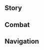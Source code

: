 {{CharacterTabs}}
{{LanguageTabs}}
{{Stub|1={{Meta/VO|tl=1|Chinese}}}}
==Story==
{{VO/Story
|character           = {{ROOTPAGENAME}}
|language            = zh
|language_s          = zh
|language_t          = zh-tw
|name_s              = 夜兰
|name_t              = 夜蘭

<!-- Hello -->
|vo_01_01_title_s    = 初次见面…
|vo_01_01_title_t    = 初次見面…
|vo_01_01_subtitle   = Hello
|vo_01_01_file       = VO_{language}{character} Hello.ogg
|vo_01_01_tx_s       = 你好，旅行者，叫我夜兰就好。我想你或许会需要我的帮助，我恰好也对你所拥有的情报感兴趣。总之，让我们友好相处，互帮互助吧。
|vo_01_01_tx_t       = (你/妳)好，旅行者，叫我夜蘭就好。我想(你/妳)或許會需要我的幫助，我恰好也對(你/妳)所擁有的情報感興趣。總之，讓我們友好相處，互幫互助吧。
|vo_01_01_rm_s       = Nǐhǎo, Lǚxíngzhě, jiào wǒ Yèlán jiù hǎo. Wǒ xiǎng nǐ huòxǔ huì xūyào wǒ de bāngzhù, wǒ qiàhǎo yě duì nǐ suǒ yōngyǒu de qíngbào gǎn xìngqù. Zǒngzhī, ràng wǒmen yǒuhǎo xiāngchǔ, hùbāng-hùzhù ba.
|vo_01_01_rm_t       = Nǐhǎo, Lǚxíngzhě, jiào wǒ Yèlán jiù hǎo. Wǒ xiǎng nǐ huòxǔ huì xūyào wǒ de bāngzhù, wǒ qiàhǎo yě duì nǐ suǒ yǒngyǒu de qíngbào gǎn xìngqù. Zǒngzhī, ràng wǒmen yǒuhǎo xiāngchǔ, hùbāng-hùzhù ba.
|vo_01_01_tl         = Hello, Traveler, call me Yelan. I think that you may need my help, and as it turns out, I'm also interested in information that you have. In short, let's have friendly, mutually beneficial dealings.

<!-- Chats -->
|vo_02_01_title_s    = 闲聊・线报
|vo_02_01_title_t    = 閒聊・線報
|vo_02_01_subtitle   = Chat: Tip-Off
|vo_02_01_file       = VO_{language}{character} Chat - Tip-Off.ogg
|vo_02_01_tx_s       = 线人来信了，嗯，看来又出现了新的变数。
|vo_02_01_tx_t       = 線人來信了，嗯，看來又出現了新的變數。
|vo_02_01_rm         = Xiànrén láixìnle, ǹg, kànlái yòu chūxiànle xīn de biànshù.
|vo_02_01_tl         = [An] informant has sent a letter. Hm, looks like new variables have appeared.

|vo_02_02_title_s    = 闲聊・翘班
|vo_02_02_title_t    = 閒聊・翹班
|vo_02_02_subtitle   = Chat: Truancy
|vo_02_02_file       = VO_{language}{character} Chat - Truancy.ogg
|vo_02_02_tx_s       = 点数不错，今天就继续翘班吧，等到状态好了，再去把活一次干完。
|vo_02_02_tx_t       = 點數不錯，今天就繼續翹班吧，等到狀態好了，再去把活一次幹完。
|vo_02_02_rm         = Diǎnshù búcuò, jīntiān jiù jìxù qiàobān ba, děngdào zhuàngtài hǎole, zài qù bǎ huó yīcì gànwán.
|vo_02_02_tl         = 

|vo_02_03_title_s    = 闲聊・身份
|vo_02_03_title_t    = 閒聊・身分
|vo_02_03_subtitle   = Chat: Identity
|vo_02_03_file       = VO_{language}{character} Chat - Identity.ogg
|vo_02_03_tx_s       = 在这世间行走，「身份」多一点才便利。需要我帮你捏造一些吗？
|vo_02_03_tx_t       = 在這世間行走，「身分」多一點才便利。需要我幫(你/妳)捏造一些嗎？
|vo_02_03_rm         = Zài zhè shìjiān xíngzǒu, "shēnfèn" duō yīdiǎn cái biànlì. Xūyào wǒ bāng nǐ niēzào yīxiē ma?
|vo_02_03_tl         = Traveling this earth is easier when [one] has more identities. Need me to come up with a few for you?

<!-- Weather -->
|vo_03_01_title_s    = 下雨的时候…
|vo_03_01_title_t    = 下雨的時候…
|vo_03_01_subtitle   = When It Rains
|vo_03_01_file       = VO_{language}{character} When It Rains.ogg
|vo_03_01_tx_s       = 又下雨了？真是麻烦啊…痕迹一旦被雨水冲刷干净，就需要不少时间来还原了…
|vo_03_01_tx_t       = 又下雨了？真是麻煩啊…痕跡一旦被雨水沖刷乾淨，就需要不少時間來還原了…
|vo_03_01_rm_s       = Yòu xiàyǔle? Zhēnshi máfan a... Hénjì yídàn bèi yǔshuǐ chōngshuā gānjìng, jiù xūyào bùshǎo shíjiān lái huányuánle...
|vo_03_01_rm_t       = Yòu xiàyǔle? Zhēnshi máfan a... Hénjī yídàn bèi yǔshuǐ chōngshuā gānjìng, jiù xūyào bùshǎo shíjiān lái huányuánle...
|vo_03_01_tl         = It's raining again? [That's] really inconvenient... If the traces are washed away by the rain, it takes quite a bit of time to restore them...

|vo_03_02_title_s    = 打雷的时候…
|vo_03_02_title_t    = 打雷的時候…
|vo_03_02_subtitle   = When Thunder Strikes
|vo_03_02_file       = VO_{language}{character} When Thunder Strikes.ogg
|vo_03_02_tx_s       = 在打雷时会感到害怕的，要么是纯真的孩子，要么是心虚之人。你应该两者都不算吧？
|vo_03_02_tx_t       = 在打雷時會感到害怕的，要嘛是純真的孩子，要嘛是心虛之人。(你/妳)應該兩者都不算吧？
|vo_03_02_rm_s       = Zài dǎléi shí huì gǎndào hàipà de, yàome shì chúnzhēn de háizi, yàome shì xīnxū zhī rén. Nǐ yīnggāi liǎng zhě dōu bù suàn ba?
|vo_03_02_rm_t       = Zài dǎléi shí huì gǎndào hàipà de, yàoma shì chúnzhēn de háizi, yàoma shì xīnxū zhī rén. Nǐ yīnggāi liǎngzhě dōu bùsuàn ba?
|vo_03_02_tl         = People who are scared of thunder are either innocent children or faint-hearted adults. You're neither of them, right?

|vo_03_03_title_s    = 下雪的时候…
|vo_03_03_title_t    = 下雪的時候…
|vo_03_03_subtitle   = When It Snows
|vo_03_03_file       = VO_{language}{character} When It Snows.ogg
|vo_03_03_tx_s       = 有点冷嘛…不能把外套披在肩上了。
|vo_03_03_tx_t       = 有點冷嘛…不能把外套披在肩上了。
|vo_03_03_rm         = Yǒudiǎn lěng ma... Bùnéng bǎ wàitào pī zài jiānshàngle.
|vo_03_03_tl         = It's a little cold...[I] can't wear [my] jacket draped over [my] shoulders anymore.

|vo_03_04_title_s    = 阳光很好…
|vo_03_04_title_t    = 陽光很好…
|vo_03_04_subtitle   = When the Sun Is Out
|vo_03_04_file       = VO_{language}{character} When the Sun Is Out.ogg
|vo_03_04_tx_s       = 刺眼的阳光，好烦人啊。这样一来，我可没法打盹了。
|vo_03_04_tx_t       = 刺眼的陽光，好煩人啊。這樣一來，我就無法打盹了。
|vo_03_04_rm         = Cìyǎn de yángguāng, hǎo fánrén a. Zhèyàng yī lái, wǒ kě méifǎ dǎdǔnle.
|vo_03_04_tl         = This blinding sunlight is really annoying. When it's like this, I can't doze off.

|vo_03_05_title_s    = 刮大风了…
|vo_03_05_title_t    = 颳大風了…
|vo_03_05_subtitle   = When the Wind Is Blowing
|vo_03_05_file       = VO_{language}{character} When the Wind Is Blowing.ogg
|vo_03_05_tx_s       = 风里传来了躁动不安的情绪…嗯…
|vo_03_05_tx_t       = 風裡傳來了躁動不安的情緒…嗯…
|vo_03_05_rm         = Fēng lǐ chuánláile zàodòng bù'ān de qíngxù... Ǹg...
|vo_03_05_tl         = The wind brings feelings of restlessness... Hm...

<!-- Greetings -->
|vo_04_01_title_s    = 早上好…
|vo_04_01_title_t    = 早安…
|vo_04_01_subtitle   = Good Morning
|vo_04_01_file       = VO_{language}{character} Good Morning.ogg
|vo_04_01_tx_s       = …嗯~这么早？没有必要的工作时，我习惯中午起床。
|vo_04_01_tx_t       = …嗯~這麼早？沒有必要的工作時，我習慣中午起床。
|vo_04_01_rm         = ...Ǹg~ Zhème zǎo? Méiyǒu bìyào de gōngzuò shí, wǒ xíguàn zhōngwǔ qǐchuáng.
|vo_04_01_tl         = ...Hm~ This early? When there isn't any urgent work, I'm used to getting up at noon.

|vo_04_02_title_s    = 中午好…
|vo_04_02_title_t    = 午安…
|vo_04_02_subtitle   = Good Afternoon
|vo_04_02_file       = VO_{language}{character} Good Afternoon.ogg
|vo_04_02_tx_s       = 啊，有点困了，小睡一会儿吧，不用提醒我，到了工作时间，我自然会醒的。
|vo_04_02_tx_t       = 啊，有點睏了，小睡一會吧，不用提醒我，到了工作時間，我自然會醒的。
|vo_04_02_rm_s       = A, yǒudiǎn kùnle, xiǎo shuì yīhuǐr ba, bùyòng tíxíng wǒ, dàole gōngzuò shíjiān, wǒ zìrán huìxǐng de.
|vo_04_02_rm_t       = A, yǒudiǎn kùnle, xiǎo shuì yīhuǐ ba, bùyòng tíxíng wǒ, dàole gōngzuò shíjiān, wǒ zìrán huìxǐng de.
|vo_04_02_tl         = Ah, [I'm] a bit sleepy, so [I'm] going to take a nap. There's no need to wake me; when it's time to work, I'll naturally wake up.

|vo_04_03_title_s    = 晚上好…
|vo_04_03_title_t    = 晚上好…
|vo_04_03_subtitle   = Good Evening
|vo_04_03_file       = VO_{language}{character} Good Evening.ogg
|vo_04_03_tx_s       = 晚上好啊，晚饭吃了吗？吃了点什么？啊…我就随口问问，不要太在意。
|vo_04_03_tx_t       = 晚上好啊，晚飯吃了嗎？吃了點什麼？啊…我就隨口問問，不要太在意。
|vo_04_03_rm         = Wǎnshànghǎo a, wǎnfàn chīle ma? Chīle diǎn shénme? A... Wǒ jiù suíkǒu wènwèn, bùyào tài zàiyì.
|vo_04_03_tl         = Good evening, have you eaten dinner? What'd you eat? Ah...I'm just making conversation, there's no need to care about it.

|vo_04_04_title_s    = 晚安…
|vo_04_04_title_t    = 晚安…
|vo_04_04_subtitle   = Good Night
|vo_04_04_file       = VO_{language}{character} Good Night.ogg
|vo_04_04_tx_s       = 把牛奶喝了，乖乖睡吧。嗯？你说你不是小孩子？呵呵…那就放在这里，喝不喝随便你了。我的话，一般会在后半夜入睡。万一你有讲梦话的习惯，我不能保证不把它们记下来哦。
|vo_04_04_tx_t       = 把牛奶喝了，乖乖睡吧。嗯？(你/妳)說(你/妳)不是小孩子？呵呵…那就放在這裡，喝不喝隨便(你/妳)。我的話，一般會在後半夜入睡。萬一(你/妳)有講夢話的習慣，我不能保證不把它們記下來哦。
|vo_04_04_rm_s       = Bǎ niúnǎi hēle, guāiguāi shuì ba. Ǹg? Nǐ shuō nǐ bùshì xiǎoháizi? Hēhē... Nà jiù fàng zài zhèlǐ, hēbuhē suíbiàn nǐle. Wǒ de huà, yībān huì zài hòubànyè rùshuì. Wànyī nǐ yǒu jiǎng mènghuà de xíguàn, wǒ bùnéng bǎozhèng bù bǎ tāmen jìxiàlái ó.
|vo_04_04_rm_t       = Bǎ niúnǎi hēle, guāiguāi shuì ba. Ǹg? Nǐ shuō nǐ bùshì xiǎoháizi? Hēhē... Nà jiù fàng zài zhèlǐ, hēbuhē suíbiàn nǐ. Wǒ de huà, yībān huì zài hòubànyè rùshuì. Wànyī nǐ yǒu jiǎng mènghuà de xíguàn, wǒ bùnéng bǎozhèng bù bǎ tāmen jìxiàlái ó.
|vo_04_04_tl         = Drink [your] milk, go obediently (like a well-behaved child) to sleep now. Hm? you say that you're not a kid? Haha...then [I'll] just put it here, you can drink it if you want. For me, I usually fall asleep well after midnight. If you sleeptalk, I can't promise that I won't record what you say.

<!-- About -->
|vo_05_01_title_s    = 关于夜兰自己・职责
|vo_05_01_title_t    = 關於夜蘭自己・職責
|vo_05_01_subtitle   = About {character}: Duties
|vo_05_01_file       = VO_{language}{character} About {character} - Duties.ogg
|vo_05_01_tx_s       = 七星对璃月各地的情况了如指掌，但总有一些情报需要通过特殊手段去收集。我算是这方面的行家，所以这类差事基本被我包揽了。
|vo_05_01_tx_t       = 七星對璃月各地的情況瞭若指掌，但總有一些情報需要透過特殊手段去收集。我算是這方面的行家，所以這類差事基本被我包攬了。
|vo_05_01_rm         = Qīxīng duì Líyuè gèdì de qíngkuàng liǎorúzhǐzhǎng, dàn zǒng yǒu yīxiē qíngbào xūyào tōngguò tèshū shǒuduàn qù shōují. Wǒ suànshì zhè fāngmiàn de hángjiā, suǒyǐ zhè lèi chāishì jīběn bèi wǒ bāolǎnle.
|vo_05_01_tl         = The Qixing know the happenings of Liyue like the back of their hands, but there's always information that needs to be collected with more special methods. I'm considered an expert in that field, so those assignments are generally undertaken by me.

|vo_05_02_title_s    = 关于夜兰自己・传闻
|vo_05_02_title_t    = 關於夜蘭自己・傳聞
|vo_05_02_friendship = 4
|vo_05_02_subtitle   = About {character}: Rumors
|vo_05_02_file       = VO_{language}{character} About {character} - Rumors.ogg
|vo_05_02_tx_s       = 有人说，岩上茶室的现任老板是个一夜暴富的年轻商人；有人说，总务司有位体虚多病的高等雇员，隐居在城外；还有人说，不要接近涉密地区，会被蓝色的鬼魂缠上…当然，大多普通人完全没听说过「夜兰」这个名字。所以你把那些传闻当成笑话听就好。
|vo_05_02_tx_t       = 有人說，岩上茶室的現任老闆是個一夜暴富的年輕商人；有人說，總務司有位體虛多病的高等雇員，隱居在城外；還有人說，不要接近涉密地區，會被藍色的鬼魂纏上…當然，大多數普通人完全沒聽說過「夜蘭」這個名字。所以(你/妳)把那些傳聞當成笑話聽就好。
|vo_05_02_rm         = Yǒurén shuō, Yánshàng Cháshì de xiànrèn lǎobǎn shìgè yīyè bàofù de niánqīng shāngrén; yǒurén shuō, Zǒngwù-sī yǒu wèi tǐxū-duōbìng de gāoděng gùyuán, yǐnjū zài chéng wài; hái yǒurén shuō, bùyào jiējìn shèmì dìqū, huì bèi lánsè de guǐhún chán shàng... Dāngrán, dàduō pǔtōng rén wánquán méi tīngshuōguò "Yèlán" zhège míngzì. Suǒyǐ nǐ bǎ nàxiē chuánwén dàngchéng xiàohuà tīng jiù hǎo.
|vo_05_02_tl         = 

<!-- About Us -->
|vo_06_01_title_s    = 关于我们・关系
|vo_06_01_title_t    = 關於我們・關係
|vo_06_01_subtitle   = About Us: Relationship
|vo_06_01_file       = VO_{language}{character} About Us - Relationship.ogg
|vo_06_01_tx_s       = 嗯？你那是什么表情？跟我相处不用这么警惕，我啊，从来不算计自己认可的人。
|vo_06_01_tx_t       = 嗯？(你/妳)那是什麼表情？跟我相處不用這麼警惕。我啊，從來不算計自己認可的人。
|vo_06_01_rm         = Ǹg? Nǐ nà shì shénme biǎoqíng? Gēn wǒ xiāngchǔ bùyòng zhème jǐngtì, wǒ a, cónglái bu suànjì zìjǐ rènkě de rén.
|vo_06_01_tl         = Huh? What's that expression of yours? You don't need to be so on guard when you're around me. I never scheme against people I approve of.

|vo_06_02_title_s    = 关于我们・欺骗
|vo_06_02_title_t    = 關於我們・欺騙
|vo_06_02_friendship = 6
|vo_06_02_subtitle   = About Us: Deception
|vo_06_02_file       = VO_{language}{character} About Us - Deception.ogg
|vo_06_02_tx_s       = 别过分期待他人的「肺腑之言」，滑头鬼只会说你爱听的话；也别轻易迎接他人的目光，眼神最容易出卖一个人的情绪。我们怎么说都是朋友，要是你被人骗，我也会有种吃了哑巴亏的感觉呢。
|vo_06_02_tx_t       = 別過分期待他人的「肺腑之言」，狡猾者只會說(你/妳)愛聽的話；也別輕易迎接他人的目光，眼神最容易出賣一個人的情緒。我們怎麼說都是朋友，要是(你/妳)被人騙，我也會有種吃了啞巴虧的感覺呢。
|vo_06_02_rm_s       = Bié guòfèn qīdài tārén de "fèifǔzhīyán", huátóuguǐ zhǐ huì shuō nǐ ài tīng de huà; yě bié qīngyì yíngjiē tārén de mùguāng, yǎnshén zuì róngyì chūmài yīgè rén de qíngxù. Wǒmen zěnme shuō dōu shì péngyǒu, yàoshi nǐ bèi rén piàn, wǒ yě huì yǒu zhǒng chīle yǎbākuī de gǎnjué ne.
|vo_06_02_rm_t       = Bié guòfèn qídài tārén de "fèifǔzhīyán", jiǎohuázhě zhǐ huì shuō nǐ ài tīng de huà; yě bié qīngyì yíngjiē tārén de mùguāng, yǎnshén zuì róngyì chūmài yīgè rén de qíngxù. Wǒmen zěnme shuō dōu shì péngyǒu, yàoshi nǐ bèi rén piàn, wǒ yě huì yǒu zhǒng chīle yǎbākuī de gǎnjué ne.
|vo_06_02_tl         = 

<!-- Miscellany I -->
|vo_07_01_title_s    = 关于「神之眼」…
|vo_07_01_title_t    = 關於「神之眼」…
|vo_07_01_friendship = 4
|vo_07_01_subtitle   = About the [[Vision]]
|vo_07_01_file       = VO_{language}{character} About the Vision.ogg
|vo_07_01_tx_s       = 重要情报所在的地点，往往隐藏着致命的杀机，无论有多少可靠的部下，都无法彻底排除风险，足够破局的武力才是关键。我还算走运，至少在悟出这个道理后几天，就获得了「神之眼」。否则，站在这里和你聊天的…就是蓬头垢面的鬼魂了。
|vo_07_01_tx_t       = 重要情報所在的地點，往往隱藏著致命的殺機，無論有多少可靠的部下，都無法徹底排除風險，足夠破局的武力才是關鍵。我還算走運，至少在悟出這個道理後幾天，就獲得了「神之眼」。否則，站在這裡和(你/妳)聊天的…就是蓬頭垢面的鬼魂了。
|vo_07_01_rm_s       = Zhòngyào qíngbào suǒzài de dìdiǎn, wǎngwǎng yǐncángzhe zhìmìng de shājī, wúlùn yǒu duōshǎo kěkào de bùxià, dōu wúfǎ chèdǐ páichú fēngxiǎn, zúgòu pòjú de wǔlì cái shì guānjiàn. Wǒ hái suàn zǒuyùn, zhìshǎo zài wù chū zhège dàolǐ hòu jǐ tiān, jiù huòdéle "Shénzhīyǎn". Fǒuzé, zhàn zài zhèlǐ hé nǐ liáotiān de... jiùshì péngtóu-gòumiàn de guǐhúnle.
|vo_07_01_rm_t       = Zhòngyào qíngbào suǒzài de dìdiǎn, wǎngwǎng yǐncángzhe zhìmìng de shājī, wúlùn yǒu duōshǎo kěkào de bùxià, dōu wúfǎ chèdǐ páichú fēngxiǎn, zúgòu pòjú de wǔlì cái shì guānjiàn. Wǒ hái suàn zǒuyùn, zhìshǎo zài wù chū zhège dàolǐ hòu jǐ tiān, jiù huòdéle "Shénzhīyǎn". Fǒuzé, zhàn zài zhèlǐ hàn nǐ liáotiān de... jiùshì péngtóu-gòumiàn de guǐhúnle.
|vo_07_01_tl         = 

|vo_07_02_title_s    = 有什么想要分享・屏蔽噪音
|vo_07_02_title_t    = 有什麼想要分享・隔絕噪音
|vo_07_02_subtitle   = Anything to Share: Blocking Out Noise
|vo_07_02_file       = VO_{language}{character} Anything to Share - Blocking Out Noise.ogg
|vo_07_02_tx_s       = 仔细打磨鳅鳅宝玉后，可以将它当成耳塞，隔音效果很不错，哪怕有人在你耳边嘶声哀嚎，都不会打扰你的美梦。当然，希望你以后不必用到这种东西。
|vo_07_02_tx_t       = 仔細打磨鰍鰍寶玉後，可以將它當成耳塞，隔音效果很不錯，哪怕有人在(你/妳)耳邊嘶聲哀嚎，都不會打擾(你/妳)的美夢。當然，希望(你/妳)以後不必用到這種東西。
|vo_07_02_rm         = Zǐxì dǎmó Qiūqiū Bǎoyù hòu, kěyǐ jiāng tā dàngchéng ěrsāi, géyīn xiàoguǒ hěn bùcuò, nǎpà yǒurén zài nǐ ěrbiān sīshēng āiháo, dōu bù huì dǎrǎo nǐ dì měimèng. Dāngrán, xīwàng nǐ yǐhòu bùbì yòng dào zhè zhǒng dōngxī.
|vo_07_02_tl         = 

|vo_07_03_title_s    = 有什么想要分享・幽奇腕阑
|vo_07_03_title_t    = 有什麼想要分享・幽奇腕闌
|vo_07_03_subtitle   = Anything to Share: Fascinating Bracelet
|vo_07_03_file       = VO_{language}{character} Anything to Share - Fascinating Bracelet.ogg
|vo_07_03_tx_s       = 右手的镯子？告诉你也无妨…它蕴含着我们家族的术法，能传递简单的信息。至于信息的含义，都隐藏在这蓝光中，只有我能看懂。
|vo_07_03_tx_t       = 右手的鐲子？告訴(你/妳)也無妨…它蘊含著我們家族的術法，能傳遞簡單的訊息。至於訊息的含義，都隱藏在這藍光中，只有我能看懂。
|vo_07_03_rm_s       = Yòushǒu de zhuózi? Gàosù nǐ yě wúfáng... Tā yùnhánzhe wǒmen jiāzú de shùfǎ, néng chuándì jiǎndān de xìnxī. Zhìyú xìnxī de hányì, dōu yǐncáng zài zhè lán'guāng zhōng, zhǐyǒu wǒ néng kàndǒng.
|vo_07_03_rm_t       = Yòushǒu de zhuózi? Gàosù nǐ yě wúfáng... Tā yùnhánzhe wǒmen jiāzú de shùfǎ, néng chuándì jiǎndān de xùnxí. Zhìyú xùnxí de hányì, dōu yǐncáng zài zhè lán'guāng zhōng, zhǐyǒu wǒ néng kàndǒng.
|vo_07_03_tl         = 

|vo_07_04_title_s    = 有什么想要分享・追踪目标
|vo_07_04_title_t    = 有什麼想要分享・追蹤目標
|vo_07_04_subtitle   = Anything to Share: Pursuing the Target
|vo_07_04_file       = VO_{language}{character} Anything to Share - Pursuing the Target.ogg
|vo_07_04_tx_s       = 在追踪目标时，我一般倾向于给对方施加心理压力。在试图摆脱我的过程中，他们会阵脚大乱、搬救兵、改变计划…直到把自己的老底都交待出来。呵…
|vo_07_04_tx_t       = 在追蹤目標時，我一般傾向於給對方施加心理壓力。在試圖擺脫我的過程中，他們會陣腳大亂、搬救兵、改變計畫…直到把自己的老底都交待出來。呵…
|vo_07_04_rm         = Zài zhuīzōng mùbiāo shí, wǒ yībān qīngxiàng yú gěi duìfāng shījiā xīnlǐ yālì. Zài shìtú bǎituō wǒ de guòchéng zhōng, tāmen huì zhènjiǎo-dàluàn, bān jiùbīng, gǎibiàn jìhuà... zhídào bǎ zìjǐ de lǎodǐ dōu jiāodài chūlái. Hē...
|vo_07_04_tl         = 

|vo_07_05_title_s    = 感兴趣的见闻…
|vo_07_05_title_t    = 感興趣的見聞…
|vo_07_05_subtitle   = Interesting Things
|vo_07_05_file       = VO_{language}{character} Interesting Things.ogg
|vo_07_05_tx_s       = 你了解盗宝鼬吗？它们的智力平平，但经过人为驯化后，也能熟练地重复偷盗，甚至开锁撬锁。多鲜活的例子啊&mdash;&mdash;只要方法得当，连动物都能作为趁手的棋子，勾心斗角的人们又何尝不是如此？
|vo_07_05_tx_t       = (你/妳)瞭解盜寶鼬嗎？牠們的智力平平，但經過人為馴化後，也能熟練地重複偷盜，甚至開鎖撬鎖。多鮮活的例子啊&mdash;&mdash;只要方法得當，連動物都能作為合適的棋子，勾心鬥角的人們又何嘗不是如此？
|vo_07_05_rm_s       = Nǐ liǎojiě Dàobǎo Yòu ma? Tāmen de zhìlì píngpíng, dàn jīngguò rénwéi xùnhuà hòu, yě néng shúliàn de chóngfù tōudào, shènzhì kāisuǒ qiàosuǒ. Duō xiānhuó de lìzi a{{lmdash}}zhǐyào fāngfǎ dédàng, lián dòngwù dōu néng zuòwéi chènshǒu de qízǐ, gōuxīn-dòujiǎo de rénmen yòu hécháng bùshì rúcǐ?
|vo_07_05_rm_t       = Nǐ liǎojiě Dàobǎo Yòu ma? Tāmen de zhìlì píngpíng, dàn jīngguò rénwéi xùnhuà hòu, yě néng shóuliàn de chóngfù tōudào, shènzhì kāisuǒ qiàosuǒ. Duō xiānhuó de lìzi a{{lmdash}}zhǐyào fāngfǎ dédàng, lián dòngwù dōu néng zuòwéi héshì de qízǐ, gōuxīn-dòujiǎo de rénmen yòu hécháng bùshì rúcǐ?
|vo_07_05_tl         = 

<!-- About Teammates -->
|vo_08_01_title_s    = 关于凝光・关系
|vo_08_01_title_t    = 關於凝光・關係
|vo_08_01_friendship = 4
|vo_08_01_subtitle   = About [[Ningguang]]: Relationship
|vo_08_01_file       = VO_{language}{character} About Ningguang - Relationship.ogg
|vo_08_01_tx_s       = 我跟凝光认识得早，那时她还不是七星，我们合作了一段时间。她能提前当上七星，说不定也有我的功劳。呵，谁知道呢？总之，现在这份工作是她推荐给我的。确实不错，很适合我。
|vo_08_01_tx_t       = 我跟凝光認識得早，那時她還不是七星，我們合作了一段時間。她能提前當上七星，說不定也有我的功勞。呵，誰知道呢？總之，現在這份工作是她推薦給我的。確實不錯，很適合我。
|vo_08_01_rm         = Wǒ gēn Níngguāng rènshí dé zǎo, nà shí tā hái bùshì Qīxīng, wǒmen hézuòle yīduàn shíjiān. Tā néng tíqián dāng shàng Qīxīng, shuōbudìng yěyǒu wǒ de gōngláo. Hē, shéi zhīdào ne? Zǒngzhī, xiànzài zhè fèn gōngzuò shì tā tuījiàn gěi wǒ de. Quèshí bùcuò, hěn shìhé wǒ.
|vo_08_01_tl         = 

|vo_08_02_title_s    = 关于凝光・期待
|vo_08_02_title_t    = 關於凝光・期待
|vo_08_02_friendship = 4
|vo_08_02_subtitle   = About Ningguang: Expectations
|vo_08_02_file       = VO_{language}{character} About Ningguang - Expectations.ogg
|vo_08_02_tx_s       = 凝光是个不错的合作对象。不过我平日在外行走，得注意身份。总务司雇员见到七星，难免要尊称一声大人了。
|vo_08_02_tx_t       = 凝光是個不錯的合作對象。不過我平日在外行走，得注意身分。總務司雇員見到七星，難免要尊稱一聲大人了。
|vo_08_02_rm         = Níngguāng shìgè bùcuò de hézuò duìxiàng. Bùguò wǒ píngrì zàiwài xíngzǒu, děi zhùyì shēnfèn. Zǒngwù-sī gùyuán jiàn dào Qīxīng, nánmiǎn yào zūnchēng yīshēng dàrénle.
|vo_08_02_tl         = 

|vo_08_03_title_s    = 关于甘雨…
|vo_08_03_title_t    = 關於甘雨…
|vo_08_03_friendship = 4
|vo_08_03_subtitle   = About [[Ganyu]]
|vo_08_03_file       = VO_{language}{character} About Ganyu.ogg
|vo_08_03_tx_s       = 那位秘书啊…我不可能像她那样，时刻不停地工作。何况她的效率同样无可挑剔。半仙的血统大概给了她不少便捷吧，不用睡觉也能保持精力。
|vo_08_03_tx_t       = 那位秘書啊…我不可能像她那樣，時刻不停地工作。何況她的效率同樣無可挑剔。半仙的血統大概給了她不少便捷吧，不用睡覺也能保持精力。
|vo_08_03_rm_s       = Nà wèi mìshū a... Wǒ bù kěnéng xiàng tā nàyàng, shíkè bùtíng de gōngzuò. Hékuàng tā de xiàolǜ tóngyàng wúkě tiāotì. Bànxiān de xuètǒng dàgài gěile tā bùshǎo biànjié ba, bùyòng shuìjiào yě néng bǎochí jīnglì.
|vo_08_03_rm_t       = Nà wèi mìshū a... Wǒ bù kěnéng xiàng tā nàyàng, shíkè bùtíng de gōngzuò. Hékuàng tā de xiàolǜ tóngyàng wúkě tiāotì. Bànxiān de xiětǒng dàgài gěile tā bùshǎo biànjié ba, bùyòng shuìjiào yě néng bǎochí jīnglì.
|vo_08_03_tl         = 

|vo_08_04_title_s    = 关于刻晴…
|vo_08_04_title_t    = 關於刻晴…
|vo_08_04_friendship = 4
|vo_08_04_subtitle   = About [[Keqing]]
|vo_08_04_file       = VO_{language}{character} About Keqing.ogg
|vo_08_04_tx_s       = 我不太喜欢把日程排得很满的人，他们没有给自己留下调整的余地，只要碰上意外，就会手忙脚乱，连累同僚。但「玉衡」不同，她总是有条不紊地办事，每次与她共事，都令我相当愉快。
|vo_08_04_tx_t       = 我不太喜歡把行程排得很滿的人，他們沒有給自己留下調整的餘地，只要碰上意外，就會手忙腳亂，連累同僚。但「玉衡」不同，她總是有條不紊地辦事，每次與她共事，都令我相當愉快。
|vo_08_04_rm         = Wǒ bù tài xǐhuān bǎ rìchéng pái de hěn mǎn de rén, tāmen méiyǒu gěi zìjǐ liú xià tiáozhěng de yúdì, zhǐyào pèng shàng yìwài, jiù huì shǒumáng-jiǎoluàn, liánlèi tóngliáo. Dàn "Yùhéng" bùtóng, tā zǒng shì yǒutiáobùwěn de bànshì, měicì yǔ tā gòngshì, dōu lìng wǒ xiāngdāng yúkuài.
|vo_08_04_tl         = 

|vo_08_05_title_s    = 关于烟绯…
|vo_08_05_title_t    = 關於煙緋…
|vo_08_05_friendship = 4
|vo_08_05_subtitle   = About [[Yanfei]]
|vo_08_05_file       = VO_{language}{character} About Yanfei.ogg
|vo_08_05_tx_s       = 烟绯啊，我还挺喜欢她的。不谈以前的交情，作为鼎鼎有名的律法咨询师，她是璃月港内诸多情报的交汇点。每次帮她搞定麻烦，我都能顺带收获珍贵的线索。但她似乎对我有些敬重过度了。
|vo_08_05_tx_t       = 煙緋啊，我還挺喜歡她的。不談以前的交情，作為鼎鼎有名的律法諮詢師，她是璃月港內諸多情報的交匯點。每次幫她搞定麻煩，我都能順帶收穫珍貴的線索。但她似乎對我有些敬重過度了。
|vo_08_05_rm         = Yānfēi a, wǒ hái tǐng xǐhuān tā de. Bù tán yǐqián de jiāoqing, zuòwéi dǐngdǐng-yǒumíng de lǜfǎ zīxún shī, tā shì Líyuè-gǎng nèi zhūduō qíngbào de jiāohuì diǎn. Měi cì bāng tā gǎodìng máfan, wǒ dōu néng shùndài shōuhuò zhēnguì de xiànsuǒ. Dàn tā sìhū duì wǒ yǒuxiē jìngzhòng guòdùle.
|vo_08_05_tl         = 

|vo_08_06_title_s    = 关于魈…
|vo_08_06_title_t    = 關於魈…
|vo_08_06_friendship = 4
|vo_08_06_subtitle   = About [[Xiao]]
|vo_08_06_file       = VO_{language}{character} About Xiao.ogg
|vo_08_06_tx_s       = 家族的长辈们曾说，要对「护法夜叉」保持最大的敬畏。据说我那疯疯癫癫的先祖路过望舒客栈时，都会少见地安分下来，想必是被他那驱除邪祟的威压给照顾了。但若是有一天，我有幸与那位「降魔大圣」并肩作战，我还是会以任务为重，不可能因为他的身份而有所顾忌。
|vo_08_06_tx_t       = 家族的長輩們曾說，要對「護法夜叉」保持最大的敬畏。據說我那瘋瘋癲癲的先祖路過望舒客棧時，都會少見地安分下來，想必是被他那驅除邪祟的威壓給照顧了。但若是有一天，我有幸與那位「降魔大聖」並肩作戰，我還是會以任務為重，不可能因為他的身分而有所顧忌。
|vo_08_06_rm         = Jiāzú de zhǎngbèimen céng shuō, yào duì "Hùfǎ Yèchā" bǎochí zuìdà de jìngwèi. Jùshuō wǒ nà fēngfēngdiāndiān de xiānzǔ lùguò Wàngshū Kèzhàn shí, dōu huì shǎojiàn de ānfèn xiàlái, xiǎngbì shì bèi tā nà qūchú xiésuì de wēiyā gěi zhàogùle. Dàn ruòshì yǒu yītiān, wǒ yǒuxìng yǔ nà wèi "Xiángmó Dàshèng" bìngjiān zuòzhàn, wǒ háishì huì yǐ rènwù wéi zhòng, bù kěnéng yīnwèi tā de shēnfèn ér yǒu suǒ gùjì.
|vo_08_06_tl         = 

|vo_08_07_title_s    = 关于香菱…
|vo_08_07_title_t    = 關於香菱…
|vo_08_07_friendship = 4
|vo_08_07_subtitle   = About [[Xiangling]]
|vo_08_07_file       = VO_{language}{character} About Xiangling.ogg
|vo_08_07_tx_s       = 香菱啊，讨人喜欢的小厨师，挑选食材的标准完全不输琉璃亭和新月轩。有时我会去她那里买些风干后的绝云椒椒。她似乎不理解我吃辣的方式，我也不想和她解释，这是家族的传统。
|vo_08_07_tx_t       = 香菱啊，討人喜歡的小廚師，挑選食材的標準完全不輸琉璃亭和新月軒。有時我會去她那裡買些風乾後的絕雲椒椒。她似乎不理解我吃辣的方式，我也不想和她解釋，這是家族的傳統。
|vo_08_07_rm_s       = Xiānglíng a, tǎo rén xǐhuān de xiǎo-chúshī, tiāoxuǎn shícái de biāozhǔn wánquán bù shū Liúlí-tíng hé Xīnyuè-xuān. Yǒushí wǒ huì qù tā nàlǐ mǎi xiē fēnggān hòu de Juéyún Jiāojiāo. Tā sìhū bù lǐjiě wǒ chī là de fāngshì, wǒ yě bùxiǎng hé tā jiěshì, zhè shì jiāzú de chuántǒng.
|vo_08_07_rm_t       = Xiānglíng a, tǎo rén xǐhuān de xiǎo-chúshī, tiāoxuǎn shícái de biāozhǔn wánquán bù shū Liúlí-tíng hàn Xīnyuè-xuān. Yǒushí wǒ huì qù tā nàlǐ mǎi xiē fēnggān hòu de Juéyún Jiāojiāo. Tā sìhū bù lǐjiě wǒ chī là de fāngshì, wǒ yě bùxiǎng hàn tā jiěshì, zhè shì jiāzú de chuántǒng.
|vo_08_07_tl         = 

|vo_08_08_title_s    = 关于行秋…
|vo_08_08_title_t    = 關於行秋…
|vo_08_08_friendship = 4
|vo_08_08_subtitle   = About [[Xingqiu]]
|vo_08_08_file       = VO_{language}{character} About Xingqiu.ogg
|vo_08_08_tx_s       = 我当然记得他，飞云商会家的小少爷。我经常和他们家来往。也许以后，他也会成为眼观六路的能人呢？
|vo_08_08_tx_t       = 我當然記得他，飛雲商會家的小少爺。我經常和他們家來往。也許以後，他也會成為眼觀六路的能人呢？
|vo_08_08_rm_s       = Wǒ dāngrán jìdé tā, Fēiyún Shānghuì jiā de xiǎo-shàoyé. Wǒ jīngcháng hé tāmen jiā láiwǎng. Yěxǔ yǐhòu, tā yě huì chéngwéi yǎnguān-liùlù de néngrén ne?
|vo_08_08_rm_t       = Wǒ dāngrán jìdé tā, Fēiyún Shānghuì jiā de xiǎo-shàoyé. Wǒ jīngcháng hàn tāmen jiā láiwǎng. Yěxǔ yǐhòu, tā yě huì chéngwéi yǎnguān-liùlù de néngrén ne?
|vo_08_08_tl         = 

|vo_08_09_title_s    = 关于达达利亚…
|vo_08_09_title_t    = 關於達達利亞…
|vo_08_09_friendship = 4
|vo_08_09_subtitle   = About [[Tartaglia]]
|vo_08_09_file       = VO_{language}{character} About Tartaglia.ogg
|vo_08_09_tx_s       = 那位愚人众的执行官？他在无意中给我带来了一些好处。我原本打算彻查「岩上茶室」的前任老板，但那位执行官下手更快，强硬地上门讨债，还公开了前任老板做的假账，让他获罪入狱。我也因此顺利接管了岩上茶室，得到了一个不错的据点。
|vo_08_09_tx_t       = 那位愚人眾的執行官？他在無意中給我帶來了一些好處。我原本打算徹查「岩上茶室」的前任老闆，但那位執行官下手更快，強硬地上門討債，還公開了前任老闆做的假帳，讓他獲罪入獄。我也因此順利接管了岩上茶室，得到了一個不錯的據點。
|vo_08_09_rm         = Nà wèi Yúrén-zhòng de Zhíxíngguān? Tā zài wúyì zhōng gěi wǒ dài láile yīxiē hǎochù. Wǒ yuánběn dǎsuàn chèchá "Yánshàng Cháshì" de qiánrèn lǎobǎn, dàn nà wèi Zhíxíngguān xiàshǒu gèng kuài, qiángyìng de shàngmén tǎozhài, hái gōngkāile qiánrèn lǎobǎn zuò de jiǎzhàng, ràng tā huòzuì rùyù. Wǒ yě yīncǐ shùnlì jiēguǎnle Yánshàng Cháshì, dédàole yīgè bùcuò de jùdiǎn.
|vo_08_09_tl         = 

<!-- More About -->
|vo_09_01_title_s    = 想要了解夜兰・其一
|vo_09_01_title_t    = 想要瞭解夜蘭・其一
|vo_09_01_subtitle   = More About {character}: I
|vo_09_01_file       = VO_{language}{character} More About {character} - 01.ogg
|vo_09_01_tx_s       = 愿意在你身上下注，是考虑到你身份特殊，应当能为我找来不少通往「真相」的线索。呵，今天带来什么消息了吗？
|vo_09_01_tx_t       = 願意在(你/妳)身上下注，是考慮到(你/妳)身分特殊，應該能為我找來不少通往「真相」的線索。呵，今天帶來什麼消息了嗎？
|vo_09_01_rm_s       = Yuànyì zài nǐ shēnshang xiàzhù, shì kǎolǜ dào nǐ shēnfèn tèshū, yīngdāng néng wéi wǒ zhǎo lái bùshǎo tōngwǎng "zhēnxiàng" de xiànsuǒ. Hē, jīntiān dài lái shénme xiāoxile ma?
|vo_09_01_rm_t       = Yuànyì zài nǐ shēnshang xiàzhù, shì kǎolǜ dào nǐ shēnfèn tèshū, yīnggāi néng wéi wǒ zhǎo lái bùshǎo tōngwǎng "zhēnxiàng" de xiànsuǒ. Hē, jīntiān dài lái shénme xiāoxíle ma?
|vo_09_01_tl         = 

|vo_09_02_title_s    = 想要了解夜兰・其二
|vo_09_02_title_t    = 想要瞭解夜蘭・其二
|vo_09_02_friendship = 3
|vo_09_02_subtitle   = More About {character}: II
|vo_09_02_file       = VO_{language}{character} More About {character} - 02.ogg
|vo_09_02_tx_s       = 交换情报讲究平等，和你讲些往事也无妨。托家族的福，我从千岩军的斥候那里学到了一些本事，挺早就入行了。虽然收集情报的过程会受到各种阻挠，但只要丢不掉性命，最后的赢家，总归是我…
|vo_09_02_tx_t       = 交換情報講究平等，和(你/妳)講些往事也無妨。托家族的福，我從千岩軍的斥候那裡學到了一些本事，挺早就入行了。雖然收集情報的過程會受到各種阻撓，但只要丟不掉性命，最後的贏家，總歸是我…
|vo_09_02_rm_s       = Jiāohuàn qíngbào jiǎngjiū píngděng, hé nǐ jiǎng xiē wǎngshì yě wúfáng. Tuō jiāzú de fú, wǒ cóng Qiānyán Jūn de chìhòu nàlǐ xuédàole yīxiē běnshì, tǐng zǎo jiù rùhángle. Suīrán shōují qíngbào de guòchéng huì shòudào gè zhǒng zǔnáo, dàn zhǐyào diūbudiào xìngmìng, zuìhòu de yíngjiā, zǒngguī shì wǒ...
|vo_09_02_rm_t       = Jiāohuàn qíngbào jiǎngjiù píngděng, hàn nǐ jiǎng xiē wǎngshì yě wúfáng. Tuō jiāzú de fú, wǒ cóng Qiānyán Jūn de chìhòu nàlǐ xuédàole yīxiē běnshì, tǐng zǎo jiù rùhángle. Suīrán shōují qíngbào de guòchéng huì shòudào gè zhǒng zǔnáo, dàn zhǐyào diūbudiào xìngmìng, zuìhòu de yíngjiā, zǒngguī shì wǒ...
|vo_09_02_tl         = 

|vo_09_03_title_s    = 想要了解夜兰・其三
|vo_09_03_title_t    = 想要瞭解夜蘭・其三
|vo_09_03_friendship = 4
|vo_09_03_subtitle   = More About {character}: III
|vo_09_03_file       = VO_{language}{character} More About {character} - 03.ogg
|vo_09_03_tx_s       = 线索是一环扣一环的，沿着它们不断追查到一切的根源，才算是个了结。为此，我有必要将耳目散布到各行各业去。在这个过程中，难免就要扮演各种角色。有些人形容我「一人千面」，这种说法，我就当成夸奖收下了。
|vo_09_03_tx_t       = 線索是一環扣一環的，沿著它們不斷追查到一切的根源，才算是個了結。為此，我有必要將耳目散佈到各行各業去。在這個過程中，難免就要扮演各種角色。有些人形容我「一人千面」，這種說法，我就當成誇獎收下了。
|vo_09_03_rm         = Xiànsuǒ shì yīhuán kòu yīhuán de, yánzhe tāmen bùduàn zhuīchá dào yīqiè de gēnyuán, cái suànshì gè liǎojié. Wèi cǐ, wǒ yǒu bìyào jiāng ěrmù sànbù dào gèháng-gèyè qù. Zài zhège guòchéng zhōng, nánmiǎn jiù yào bànyǎn gè zhǒng juésè. Yǒuxiē rén xíngróng wǒ "yīrén-qiānmiàn", zhè zhǒng shuōfǎ, wǒ jiù dàngchéng kuājiǎng shōuxiàle.
|vo_09_03_tl         = 

|vo_09_04_title_s    = 想要了解夜兰・其四
|vo_09_04_title_t    = 想要瞭解夜蘭・其四
|vo_09_04_friendship = 5
|vo_09_04_subtitle   = More About {character}: IV
|vo_09_04_file       = VO_{language}{character} More About {character} - 04.ogg
|vo_09_04_tx_s       = 有人告诫过我，贸然探查某些往事，有可能惹来杀身之祸。呵，我可不想停下，更不会因为别人的话就停下。哪怕无法改变事实，我也绝不能待在迷雾中。你呢？你的选择会是什么？
|vo_09_04_tx_t       = 有人告誡過我，貿然探查某些往事，有可能惹來殺身之禍。呵，我可不想停下，更不會因為別人的話就停下。哪怕無法改變事實，我也絕不能待在迷霧中。(你/妳)呢？(你/妳)的選擇會是什麼？
|vo_09_04_rm         = Yǒurén gàojièguò wǒ, màorán tànchá mǒu xiē wǎngshì, yǒu kěnéng rě lái shāshēn zhī huò. Hē, wǒ kě bùxiǎng tíngxià, gèng bùhuì yīnwèi biérén de huà jiù tíngxià. Nǎpà wúfǎ gǎibiàn shìshí, wǒ yě jué bùnéng dài zài míwù zhōng. Nǐ ne? Nǐ de xuǎnzé huì shì shénme?
|vo_09_04_tl         = 

|vo_09_05_title_s    = 想要了解夜兰・其五
|vo_09_05_title_t    = 想要瞭解夜蘭・其五
|vo_09_05_friendship = 6
|vo_09_05_subtitle   = More About {character}: V
|vo_09_05_file       = VO_{language}{character} More About {character} - 05.ogg
|vo_09_05_tx_s       = 说起来，你希望陪伴在你身边的我，是怎样的人？普通的合作对象？磨砺你的竞争对手？众多泛泛之交中的一位…还是说…重要的伙伴？依你的期望和态度，我可以「扮演」或「成为」他们中的任何人。
|vo_09_05_tx_t       = 說起來，(你/妳)希望陪伴在(你/妳)身邊的我，是怎樣的人？普通的合作對象？磨礪(你/妳)的競爭對手？眾多泛泛之交中的一位…還是說…重要的夥伴？依(你/妳)的期望和態度，我可以「扮演」或「成為」他們中的任何人。
|vo_09_05_rm_s       = Shuō qǐlái, nǐ xīwàng péibàn zài nǐ shēnbiān de wǒ, shì zěnyàng de rén? Pǔtōng de hézuò duìxiàng? Mólì nǐ de jìngzhēng duìshǒu? Zhòngduō fànfàn zhī jiāo zhōng de yī wèi... háishì shuō... zhòngyào de huǒbàn? Yī nǐ de qīwàng hé tàidù, wǒ kěyǐ "bànyǎn" huò "chéngwéi" tāmen zhōng de rènhé rén.
|vo_09_05_rm_t       = Shuō qǐlái, nǐ xīwàng péibàn zài nǐ shēnbiān de wǒ, shì zěnyàng de rén? Pǔtōng de hézuò duìxiàng? Mólì nǐ de jìngzhēng duìshǒu? Zhòngduō fànfàn zhī jiāo zhōng de yī wèi... háishì shuō... zhòngyào de huǒbàn? Yī nǐ de qíwàng hàn tàidù, wǒ kěyǐ "bànyǎn" huò "chéngwéi" tāmen zhōng de rènhé rén.
|vo_09_05_tl         = 

<!-- Miscellany II -->
|vo_10_01_title_s    = 夜兰的爱好…
|vo_10_01_title_t    = 夜蘭的愛好…
|vo_10_01_subtitle   = {character}'s Hobbies
|vo_10_01_file       = VO_{language}{character} Hobbies.ogg
|vo_10_01_tx_s       = 闲暇之时，我会随机安排生活。方法很简单：列一张清单，投骰子来决定接下来要做的事。这种消遣能带来意想不到的乐趣，还能让我拓宽思维的边界，对于我的本职工作而言，也算有不小的帮助。
|vo_10_01_tx_t       = 閒暇之時，我會隨機安排生活。方法很簡單：列一張清單，擲骰子來決定接下來要做的事。這種消遣能帶來意想不到的樂趣，還能讓我拓寬思維的邊界，對於我的本職工作而言，也算有不小的幫助。
|vo_10_01_rm         = Xiánxiá zhī shí, wǒ huì suíjī ānpái shēnghuó. Fāngfǎ hěn jiǎndān: liè yī zhāng qīngdān, tóu tóuzi lái juédìng jiēxiàlái yào zuò de shì. Zhè zhǒng xiāoqiǎn néng dài lái yìxiǎngbudào de lèqù, hái néng ràng wǒ tàkuān sīwéi de biānjiè, duìyú wǒ de běnzhí gōngzuò ér yán, yě suàn yǒu bù xiǎo de bāngzhù.
|vo_10_01_tl         = 

|vo_10_02_title_s    = 夜兰的烦恼…
|vo_10_02_title_t    = 夜蘭的煩惱…
|vo_10_02_subtitle   = {character}'s Troubles
|vo_10_02_file       = VO_{language}{character} Troubles.ogg
|vo_10_02_tx_s       = 相较于一些武人，我的体能其实不算太好，这是家族遗传的毛病。处理某些不能怠慢的工作前，我会调整作息，积蓄精力，争取一次完事收工。除此之外的时间里，我会尽量保持悠哉的节奏。所以，体力活我会谢绝的。
|vo_10_02_tx_t       = 相較於一些武人，我的體能其實不算太好，這是家族遺傳的毛病。處理某些不能怠慢的工作前，我會調整作息，積蓄精力，爭取一次完事收工。除此之外的時間裡，我會盡量保持悠哉的節奏。所以，體力活我會謝絕的。
|vo_10_02_rm_s       = Xiāngjiào yú yīxiē wǔrén, wǒ de tǐnéng qíshí bù suàn tài hǎo, zhè shì jiāzú yíchuán de máobìng. Chǔlǐ mǒu xiē bùnéng dàimàn de gōngzuò qián, wǒ huì tiáozhěng zuòxī, jīxù jīnglì, zhēngqǔ yīcì wánshì shōugōng. Chúcǐzhīwài de shíjiān lǐ, wǒ huì jǐnliàng bǎochí yōuzāi de jiézòu. Suǒyǐ, tǐlìhuó wǒ huì xièjué de.
|vo_10_02_rm_t       = Xiāngjiào yú yīxiē wǔrén, wǒ de tǐnéng qíshí bù suàn tài hǎo, zhè shì jiāzú yíchuán de máobìng. Chǔlǐ mǒu xiē bùnéng dàimàn de gōngzuò qián, wǒ huì tiáozhěng zuòxí, jīxù jīnglì, zhēngqǔ yīcì wánshì shōugōng. Chúcǐzhīwài de shíjiān lǐ, wǒ huì jìnliàng bǎochí yōuzāi de jiézòu. Suǒyǐ, tǐlìhuó wǒ huì xièjué de.
|vo_10_02_tl         = 

|vo_10_03_title_s    = 喜欢的食物…
|vo_10_03_title_t    = 喜歡的食物…
|vo_10_03_subtitle   = Favorite Food
|vo_10_03_file       = VO_{language}{character} Favorite Food.ogg
|vo_10_03_tx_s       = 将风干后的绝云椒椒和琉璃袋的花蕊一同研磨成粉，均匀混合在云来白毫之中，沏一壶酽茶，它馥郁的香气必定会让你沉醉。相比咖啡和烈酒，我更偏好这种回味悠长的饮品。
|vo_10_03_tx_t       = 將風乾後的絕雲椒椒和琉璃袋的花蕊一同研磨成粉，均勻混合在雲來白毫之中，沏一壺釅茶，它馥郁的香氣必定會讓(你/妳)沉醉。相比咖啡和烈酒，我更偏好這種回味悠長的飲品。
|vo_10_03_rm_s       = Jiāng fēnggān hòu de Juéyún Jiāojiāo hé Liúlí-dài de huāruǐ yītóng yánmó chéng fěn, jūnyún hùnhé zài Yúnlái Báiháo zhī zhōng, qī yī hú yànchá, tā fùyù de xiāngqì bìdìng huì ràng nǐ chénzuì. Xiāngbǐ kāfēi hé lièjiǔ, wǒ gèng piānhào zhè zhǒng huíwèi yōucháng de yǐnpǐn.
|vo_10_03_rm_t       = Jiāng fēnggān hòu de Juéyún Jiāojiāo hàn Liúlí-dài de huāruǐ yītóng yánmó chéng fěn, jūnyún hùnhé zài Yúnlái Báiháo zhī zhōng, qī yī hú yànchá, tā fùyù de xiāngqì bìdìng huì ràng nǐ chénzuì. Xiāngbǐ kāfēi hàn lièjiǔ, wǒ gèng piānhào zhè zhǒng huíwèi yōucháng de yǐnpǐn.
|vo_10_03_tl         = 

|vo_10_04_title_s    = 讨厌的食物…
|vo_10_04_title_t    = 討厭的食物…
|vo_10_04_subtitle   = Least Favorite Food
|vo_10_04_file       = VO_{language}{character} Least Favorite Food.ogg
|vo_10_04_tx_s       = 对于甜食，可得保持警惕啊。那种强烈的满足感…会削弱人的意志力，让人放松警惕。只要吃过几次，就有可能上瘾。长期吃甜食的人，或许会在不知不觉中变得迟钝吧。
|vo_10_04_tx_t       = 對於甜食，可得保持警惕啊。那種強烈的滿足感…會削弱人的意志力，讓人放鬆警惕。只要吃過幾次，就有可能上癮。長期吃甜食的人，或許會在不知不覺中變得遲鈍吧。
|vo_10_04_rm_s       = Duìyú tiánshí, kě děi bǎochí jǐngtì a. Nà zhǒng qiángliè de mǎnzúgǎn... huì xuēruò rén de yìzhì lì, ràng rén fàngsōng jǐngtì. Zhǐyào chīguò jǐ cì, jiù yǒu kěnéng shàngyǐn. Chángqī chī tiánshí de rén, huòxǔ huì zài bùzhī-bùjué zhōng biàn dé chídùn ba.
|vo_10_04_rm_t       = Duìyú tiánshí, kě děi bǎochí jǐngtì a. Nà zhǒng qiángliè de mǎnzúgǎn... huì xuèruò rén de yìzhì lì, ràng rén fàngsōng jǐngtì. Zhǐyào chīguò jǐ cì, jiù yǒu kěnéng shàngyǐn. Chángqí chī tiánshí de rén, huòxǔ huì zài bùzhī-bùjué zhōng biàn dé chídùn ba.
|vo_10_04_tl         = 

<!-- Receiving a Gift -->
|vo_11_01_title_s    = 收到赠礼・其一
|vo_11_01_title_t    = 收到贈禮・其一
|vo_11_01_subtitle   = Receiving a Gift: I
|vo_11_01_file       = VO_{language}{character} Receiving a Gift - 01.ogg
|vo_11_01_tx_s       = 嗯，手艺不错，差点就要被你贿赂成功了。
|vo_11_01_tx_t       = 嗯，手藝不錯，差點就要被 (你/妳)賄賂成功了。
|vo_11_01_rm         =  Ng, shǒuyì bùcuò, chàdiǎn jiù yào bèi nǐ huìlù chénggōngle.
|vo_11_01_tl         =  Mmm, your  culinary skills are quite good. I nearly fell for your bribery.

|vo_11_02_title_s    = 收到赠礼・其二
|vo_11_02_title_t    = 收到贈禮・其二
|vo_11_02_subtitle   = Receiving a Gift: II
|vo_11_02_file       = VO_{language}{character} Receiving a Gift - 02.ogg
|vo_11_02_tx_s       = 吃惯辣味之后，其他菜总觉得不够劲。没办法啊。
|vo_11_02_tx_t       = 吃慣辣味之後，其他菜總覺得不夠勁。沒辦法啊。
|vo_11_02_rm         =  Chīguàn làwèi zhī hòu, qítā cài zǒng juéde bùgòujìn. Méi bànfǎ a.
|vo_11_02_tl         = After you get used to the feeling of spiciness, other dishes always feel as though they're not quite punchy enough. This can't be helped.

|vo_11_03_title_s    = 收到赠礼・其三
|vo_11_03_title_t    = 收到贈禮・其三
|vo_11_03_subtitle   = Receiving a Gift: III
|vo_11_03_file       = VO_{language}{character} Receiving a Gift - 03.ogg
|vo_11_03_tx_s       = 投个骰子吧？点数比我小的话…就你来吃？
|vo_11_03_tx_t       = 投個骰子吧？點數比我小的話…就 (你/妳)來吃？
|vo_11_03_rm         = Tóu gè tóuzi ba? Diǎnshù bǐ wǒ xiǎo dehuà... Jiù nǐ láichī?
|vo_11_03_tl         = Let's roll some dice? If your number is smaller than mine... Then you'll eat this instead?

<!-- Birthday -->
|vo_12_01_title_s    = 生日…
|vo_12_01_title_t    = 生日…
|vo_12_01_subtitle   = Birthday
|vo_12_01_file       = VO_{language}{character} Birthday.ogg
|vo_12_01_tx_s       = 要是在这种日子里，我还警告你「别因为庆祝而松懈，会被人趁机暗算」，可就太不解风情了。总之，今天你可以尽情放松。来「岩上茶室」坐坐，尝尝我为你特意准备的点心吧？当然，点心不甜，只是微微辣。
|vo_12_01_tx_t       = 要是在這種日子裡，我還警告(你/妳)「別因為慶祝而鬆懈，會被人趁機暗算」，可就太不解風情了。總之，今天(你/妳)可以盡情放鬆。來「岩上茶室」坐坐，嚐嚐我為(你/妳)特意準備的點心吧？當然，點心不甜，只是微微辣。
|vo_12_01_rm_s       = Yàoshi zài zhè zhǒng rìzi lǐ, wǒ hái jǐnggào nǐ "Bié yīnwèi qìngzhù ér sōngxiè, huì bèi rén chènjī ànsuàn", kě jiù tài bù jiě fēngqíngle. Zǒngzhī, jīntiān nǐ kěyǐ jìnqíng fàngsōng. Lái "Yánshàng Cháshì" zuòzuò, chángcháng wǒ wèi nǐ tèyì zhǔnbèi de diǎnxīn ba? Dāngrán, diǎnxīn bù tián, zhǐshì wēiwēi là.
|vo_12_01_rm_t       = Yàoshi zài zhè zhǒng rìzi lǐ, wǒ hái jǐnggào nǐ "Bié yīnwèi qìngzhù ér sōngxiè, huì bèi rén chènjī ànsuàn", kě jiù tài bù jiě fēngqíngle. Zǒngzhī, jīntiān nǐ kěyǐ jìnqíng fàngsōng. Lái "Yánshàng Cháshì" zuòzuò, chángcháng wǒ wèi nǐ tèyì zhǔnbèi de diǎnxīn ba? Dāngrán, diǎnxīn bù tián, zhǐshì wéiwéi là.
|vo_12_01_tl         = 

<!-- Feelings About Ascension -->
|vo_13_01_title_s    = 突破的感受・起
|vo_13_01_title_t    = 突破的感受・起
|vo_13_01_ascension  = 1
|vo_13_01_subtitle   = Feelings About Ascension: Intro
|vo_13_01_file       = VO_{language}{character} Feelings About Ascension -  01.ogg
|vo_13_01_tx_s       = 在我的工作中，战斗技巧从来不可或缺。
|vo_13_01_tx_t       = 在我的工作中，戰鬥技巧從來不可或缺。
|vo_13_01_rm         = Zài wǒ de gōngzuò zhōng, zhàndòu jìqiǎo cónglái bukěhuòquē.
|vo_13_01_tl         = 

|vo_13_02_title_s    = 突破的感受・承
|vo_13_02_title_t    = 突破的感受・承
|vo_13_02_ascension  = 2
|vo_13_02_subtitle   = Feelings About Ascension: Building Up
|vo_13_02_file       = VO_{language}{character} Feelings About Ascension -  02.ogg
|vo_13_02_tx_s       = 唯有在必要时刻快准狠地出手，才能揭露某些谎言，排除沿途的干扰。
|vo_13_02_tx_t       = 唯有在必要時刻快準狠地出手，才能揭露某些謊言，排除沿途的干擾。
|vo_13_02_rm         = Wéiyǒu zài bìyào shíkè kuàizhǔnhěn de chūshǒu, cáinéng jiēlù mǒu xiē huǎngyán, páichú yántú de gānrǎo.
|vo_13_02_tl         = 

|vo_13_03_title_s    = 突破的感受・转
|vo_13_03_title_t    = 突破的感受・轉
|vo_13_03_ascension  = 4
|vo_13_03_subtitle   = Feelings About Ascension: Climax
|vo_13_03_file       = VO_{language}{character} Feelings About Ascension -  03.ogg
|vo_13_03_tx_s       = 探索「真相」听来简单，实则需要长期咬住线索的毅力，还有深入险境的实力。
|vo_13_03_tx_t       = 探索「真相」聽來簡單，實則需要長期咬住線索的毅力，還有能夠深入險境的實力。
|vo_13_03_rm_s       = Tànsuǒ "zhēnxiàng" tīng lái jiǎndān, shízé xūyào chángqī yǎozhù xiànsuǒ de yìlì, hái yǒu shēnrù xiǎnjìng de shílì.
|vo_13_03_rm_t       = Tànsuǒ "zhēnxiàng" tīng lái jiǎndān, shízé xūyào chángqí yǎozhù xiànsuǒ de yìlì, hái yǒu shēnrù xiǎnjìng de shílì.
|vo_13_03_tl         = 

|vo_13_04_title_s    = 突破的感受・合
|vo_13_04_title_t    = 突破的感受・合
|vo_13_04_ascension  = 6
|vo_13_04_subtitle   = Feelings About Ascension: Conclusion
|vo_13_04_file       = VO_{language}{character} Feelings About Ascension -  04.ogg
|vo_13_04_tx_s       = 我早已将你当成最为重要的线人。自然就要作好万全的准备，迎接你为我带来终极答案时附带的风险。走吧，我们去把它拿下！
|vo_13_04_tx_t       = 我早已將(你/妳)當成最為重要的線人。自然就要作好萬全的準備，迎接(你/妳)為我帶來終極答案時附帶的風險。走吧，我們去把它拿下！
|vo_13_04_rm         = Wǒ zǎoyǐ jiāng nǐ dàngchéng zuìwéi zhòngyào de xiànrén. Zìrán jiù yào zuò hǎo wànquán de zhǔnbèi, yíngjiē nǐ wèi wǒ dài lái zhōngjí dá'àn shí fùdài de fēngxiǎn. Zǒu ba, wǒmen qù bǎ tā ná xià!
|vo_13_04_tl         = 
}}

==Combat==
{{Combat VO
|character           = {{ROOTPAGENAME}}
|language            = zh

<!-- Elemental Skill -->
|skill_1_tx_s        = 收。
|skill_1_tx_t        = 收。
|skill_1_rm          = Shōu.
|skill_1_tl          = 
|skill_2_tx_s        = 抓到了。
|skill_2_tx_t        = 抓到了。
|skill_2_rm          = Zhuādàole.
|skill_2_tl          = 
|skill_3_tx_s        = 别喊疼。
|skill_3_tx_t        = 别喊疼。
|skill_3_rm          = Bié hǎn téng.
|skill_3_tl          = 

<!-- Elemental Burst -->
|burst_1_tx_s        = 终场~收工！
|burst_1_tx_t        = 終場~收工！
|burst_1_rm          = Zhōngchǎng~ Shōugōng!
|burst_1_tl          = 
|burst_2_tx_s        = 丝线，交织。
|burst_2_tx_t        = 絲線，交織。
|burst_2_rm          = Sīxiàn, jiāozhī.
|burst_2_tl          = 
|burst_3_tx_s        = 点数如何呢？
|burst_3_tx_t        = 點數如何呢？
|burst_3_rm          = Diǎnshù rúhé ne?
|burst_3_tl          = 

<!-- Sprint Start -->
|sprint-s_1_tx_s     = 不必心急。
|sprint-s_1_tx_t     = 不必心急。
|sprint-s_1_rm       = Bùbì xīnjí.
|sprint-s_1_tl       = There's no need to be so hurried.
|sprint-s_2_file     = Sprint Start 02,Sprint Start 03

<!-- Sprint End -->

<!-- Deploying Wind Glider -->
|glider_1_file       = Deploying Wind Glider 01,Deploying Wind Glider 02,Deploying Wind Glider 03

<!-- Disengaging Wind Glider -->

<!-- Opening Treasure Chest -->
|chest_1_tx_s        = 取财有方。
|chest_1_tx_t        = 取財有方。
|chest_1_rm          = Qǔ cái yǒu fāng.
|chest_1_tl          = 
|chest_2_tx_s        = 宝箱，也能引蛇出洞。
|chest_2_tx_t        = 寶箱，也能引蛇出洞。
|chest_2_rm          = Bǎoxiāng, yě néng yǐnshé-chūdòng.
|chest_2_tl          = 
|chest_3_tx_s        = 散落的财物，无声的线索。
|chest_3_tx_t        = 散落的財物，無聲的線索。
|chest_3_rm          = Sànluò de cáiwù, wúshēng de xiànsuǒ.
|chest_3_tl          = 

<!-- Low HP -->
|low-hp_1_tx_s       = 有点扫兴…
|low-hp_1_tx_t       = 有點掃興…
|low-hp_1_rm         = Yǒudiǎn sǎoxìng...
|low-hp_1_tl         = 
|low-hp_2_tx_s       = 不能敷衍了事呢…
|low-hp_2_tx_t       = 不能敷衍了事呢…
|low-hp_2_rm         = Bùnéng fūyǎn-liǎoshì ne...
|low-hp_2_tl         = 
|low-hp_3_tx_s       = 新的变数…
|low-hp_3_tx_t       = 新的變數…
|low-hp_3_rm         = Xīn de biànshù...
|low-hp_3_tl         = A new variable...


<!-- Fallen -->
|fallen_1_tx_s       = 哪一步…算错了？
|fallen_1_tx_t       = 哪一步…算錯了？
|fallen_1_rm         = Nǎ yī bù... suàncuòle?
|fallen_1_tl         = Which step... did I miscalculate?
|fallen_2_tx_s       = 这种失误…不合理…
|fallen_2_tx_t       = 這種失誤…不合理…
|fallen_2_rm         = Zhè zhǒng shīwù... bù hélǐ...
|fallen_2_tl         = This type of mistake... is unreasonable...
|fallen_3_tx_s       = 真相…还没揭晓…
|fallen_3_tx_t       = 真相…還沒揭曉…
|fallen_3_rm         = Zhēnxiàng... hái méi jiēxiǎo...
|fallen_3_tl         = 

<!-- Light Hit Taken -->
|hit-l_1_file        = Light Hit Taken 02
|hit-l_1_tx_s        = 真有胆量。
|hit-l_1_tx_t        = 真有膽量。
|hit-l_1_rm          = Zhēnyǒu dǎnliàng.
|hit-l_1_tl          = [You] really have guts.
|hit-l_2_file        = Light Hit Taken 01,Light Hit Taken 03,Light Hit Taken 04,Light Hit Taken 05,Light Hit Taken 06

<!-- Heavy Hit Taken -->
|hit-h_1_tx_s        = 不对…
|hit-h_1_tx_t        = 不對…
|hit-h_1_rm          = Bùduì...
|hit-h_1_tl          = No...
|hit-h_2_file        = Heavy Hit Taken 02,Heavy Hit Taken 03,Heavy Hit Taken 04,Heavy Hit Taken 05,Heavy Hit Taken 06

<!-- Joining Party -->
|join_1_tx_s         = 咬住目标了？
|join_1_tx_t         = 咬住目標了？
|join_1_rm           = Yǎozhù mùbiāole?
|join_1_tl           = 
|join_2_tx_s         = 去收网吧。
|join_2_tx_t         = 去收網吧。
|join_2_rm           = Qù shōuwǎng ba.
|join_2_tl           = 
|join_3_tx_s         = 走吧，去打听点新消息。
|join_3_tx_t         = 走吧，去打聽點新消息。
|join_3_rm_s         = Zǒu ba, qù dǎtīng diǎn xīn xiāoxi.
|join_3_rm_t         = Zǒu ba, qù dǎtīng diǎn xīn xiāoxí.
|join_3_tl           = 

<!-- Character Idles -->

<!-- Light Attack -->
|atk-l_1_file        = Light Attack 01,Light Attack 02,Light Attack 03,Light Attack 04,Light Attack 05,Light Attack 06,Light Attack 07

<!-- Mid Attack -->
|atk-m_1_file        = Mid Attack 01,Mid Attack 02,Mid Attack 03

<!-- Heavy Attack -->
|atk-h_1_file        = Heavy Attack 01,Heavy Attack 02,Heavy Attack 03

<!-- Climbing -->
|climb_1_file        = Climbing 01,Climbing 02,Climbing 03,Climbing 04,Climbing 05

<!-- Climbing Breath -->
|climb-b_1_file      = Climbing Breath 01,Climbing Breath 02,Climbing Breath 03

<!-- Jumping -->
|jump_1_file         = Jumping 01,Jumping 02,Jumping 03,Jumping 04,Jumping 05
}}

==Navigation==
{{Character Navbox|type=playable|link type=vo-zh}}